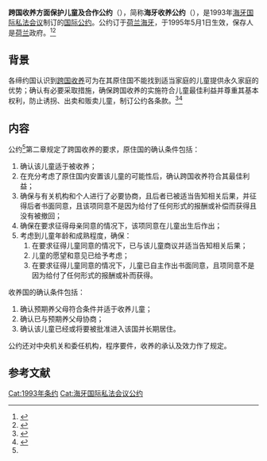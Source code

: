 {{Infobox treaty
|name=海牙收养公约
|long_name=跨国收养方面保护儿童及合作公约
|date_signed=1993年5月29日
|date_effective=1995年5月1日
|location_signed={{NLD}}[[海牙|海牙]]
|depositor=[[荷兰|荷兰]]政府
|languages=英文、法文
|parties=103(截至2020年10月26日)
}}

'''跨国收养方面保护儿童及合作公约'''（{{lang-en| Convention on Protection of Children and Co-operation in Respect of Intercountry Adoption}}），简称'''海牙收养公约'''（{{lang-en|Hague Adoption Convention}}），是1993年[[海牙国际私法会议|海牙国际私法会议]]制订的[[国际公约|国际公约]]。公约订于[[荷兰|荷兰]][[海牙|海牙]]，于1995年5月1日生效，保存人是[[荷兰|荷兰]]政府。<ref>{{Cite web|title=33: Convention of 29 May 1993 on Protection of Children and Co-operation in Respect of Intercountry Adoption|url=https://www.hcch.net/en/instruments/conventions/status-table/?cid=69|publisher=海牙国际私法会议|language=en|accessdate=2020年12月31日}}</ref><ref>{{Cite web|title=跨国收养方面保护儿童及合作公约|url=http://treaty.mfa.gov.cn/Treaty/web/detail1.jsp?objid=1531876074092|publisher=中华人民共和国条约数据库|language=zh-hans|accessdate=2020年12月31日}}</ref>

== 背景 ==
各缔约国认识到[[跨国收养|跨国收养]]可为在其原住国不能找到适当家庭的儿童提供永久家庭的优势；确认有必要采取措施，确保跨国收养的实施符合儿童最佳利益并尊重其基本权利，防止诱拐、出卖和贩卖儿童，制订公约各条款。<ref name=":0">{{Cite web|title=跨国收养方面保护儿童及合作公约|url=http://treaty.mfa.gov.cn/tykfiles/20180718/1531876074092.pdf|publisher=中华人民共和国条约数据库|language=zh-hans|accessdate=2020年12月31日}}</ref><ref>{{Cite web|title=33: Convention of 29 May 1993 on Protection of Children and Co-operation in Respect of Intercountry Adoption|url=https://www.hcch.net/en/instruments/conventions/full-text/?cid=69|publisher=海牙国际私法会议|language=en|accessdate=2020年12月31日}}</ref>

== 内容 ==
公约<ref name=":0"/>第二章规定了跨国收养的要求，原住国的确认条件包括：
# 确认该儿童适于被收养；
# 在充分考虑了原住国内安置该儿童的可能性后，确认跨国收养符合其最佳利益；
# 确保与有关机构和个人进行了必要协商，且后者已被适当告知相关后果，并征得后者书面同意，且该项同意不是因为给付了任何形式的报酬或补偿而获得且没有被撤回；
# 确保在要求征得母亲同意的情况下，该项同意在儿童出生后作出；
# 考虑到儿童年龄和成熟程度，确保：
## 在要求征得儿童同意的情况下，已与该儿童商议并适当告知相关后果；
## 儿童的愿望和意见已给予考虑；
## 在要求征得儿童同意的情况下，儿童已自主作出书面同意，且项同意不是因为给付了任何形式的报酬或补而获得。
收养国的确认条件包括：
# 确认预期养父母符合条件并适于收养儿童；
# 确认已与预期养父母协商；
# 确认该儿童已经或将要被批准进入该国并长期居住。
公约还对中央机关和委任机构，程序要件，收养的承认及效力作了规定。

== 参考文献 ==
{{reflist}}

[[Cat:1993年条约|Cat:1993年条约]]
[[Cat:海牙国际私法会议公约|Cat:海牙国际私法会议公约]]
